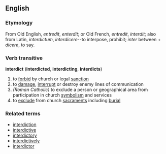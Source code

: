 == English ==
=== Etymology ===
From Old English, ''entredit'', ''enterdit''; or Old French, ''entredit'', ''interdit''; also from Latin, ''interdictum'', ''interdicere''--to interpose, prohibit; ''inter'' between + ''dicere'', to say.
=== Verb transitive ===
'''interdict''' ('''interdicted''', '''interdicting''', '''interdicts''')
# to [[forbid]] by church or legal [[sanction]]
# to [[damage]], [[interrupt]] or destroy enemy lines of communication
# ''(Roman Catholic)'' to exclude a person or geographical area from participation in church [[symbolism]] and services
# to [[exclude]] from church [[sacrament]]s including [[burial]]
=== Related terms ===
*[[interdiction]]
*[[interdictive]]
*[[interdictory]]
*[[interdictively]]
*[[interdictor]]